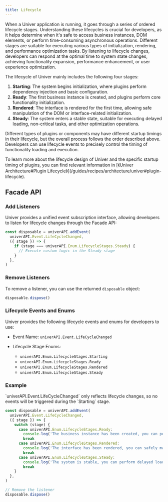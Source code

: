 ```yaml
---
title: Lifecycle
---
```


When a Univer application is running, it goes through a series of ordered lifecycle stages. Understanding these lifecycles is crucial for developers, as it helps determine when it's safe to access business instances, DOM elements, or perform time-consuming asynchronous operations. Different stages are suitable for executing various types of initialization, rendering, and performance optimization tasks. By listening to lifecycle changes, developers can respond at the optimal time to system state changes, achieving functionality expansion, performance enhancement, or user experience optimization.

The lifecycle of Univer mainly includes the following four stages:

<Mermaid chart="flowchart LR; A([Starting]) --> B([Ready]) --> C([Rendered]) -->D([Steady])" />

1. **Starting**: The system begins initialization, where plugins perform dependency injection and basic configuration.
2. **Ready**: The first business instance is created, and plugins perform core functionality initialization.
3. **Rendered**: The interface is rendered for the first time, allowing safe manipulation of the DOM or interface-related initialization.
4. **Steady**: The system enters a stable state, suitable for executing delayed loading, non-critical tasks, and other optimization operations.

Different types of plugins or components may have different startup timings in their lifecycle, but the overall process follows the order described above. Developers can use lifecycle events to precisely control the timing of functionality loading and execution.

<Callout>
  To learn more about the lifecycle design of Univer and the specific startup timing of plugins, you can find relevant information in [《Univer Architecture#Plugin Lifecycle》](/guides/recipes/architecture/univer#plugin-lifecycle).
</Callout>

## Facade API

### Add Listeners

Univer provides a unified event subscription interface, allowing developers to listen for lifecycle changes through the Facade API:

```typescript
const disposable = univerAPI.addEvent(
  univerAPI.Event.LifeCycleChanged,
  ({ stage }) => {
    if (stage === univerAPI.Enum.LifecycleStages.Steady) {
      // Execute custom logic in the Steady stage
    }
  },
)
```

### Remove Listeners

To remove a listener, you can use the returned `disposable` object:

```typescript
disposable.dispose()
```

### Lifecycle Events and Enums

Univer provides the following lifecycle events and enums for developers to use:

- Event Name: `univerAPI.Event.LifeCycleChanged`

- Lifecycle Stage Enums:
  - `univerAPI.Enum.LifecycleStages.Starting`
  - `univerAPI.Enum.LifecycleStages.Ready`
  - `univerAPI.Enum.LifecycleStages.Rendered`
  - `univerAPI.Enum.LifecycleStages.Steady`

### Example

<Callout type="warning" title="Caution">
  `univerAPI.Event.LifeCycleChanged` only reflects lifecycle changes, so no events will be triggered during the `Starting` stage.
</Callout>

```typescript
const disposable = univerAPI.addEvent(
  univerAPI.Event.LifeCycleChanged,
  ({ stage }) => {
    switch (stage) {
      case univerAPI.Enum.LifecycleStages.Ready:
        console.log('The business instance has been created, you can perform core initialization')
        break
      case univerAPI.Enum.LifecycleStages.Rendered:
        console.log('The interface has been rendered, you can safely manipulate the DOM')
        break
      case univerAPI.Enum.LifecycleStages.Steady:
        console.log('The system is stable, you can perform delayed loading and other optimization operations')
        break
    }
  },
)

// Remove the listener
disposable.dispose()
```

